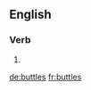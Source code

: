 ==English==

===Verb===
{{head|en|verb form}}

# {{en-third-person singular of|buttle}}

[[de:buttles]]
[[fr:buttles]]